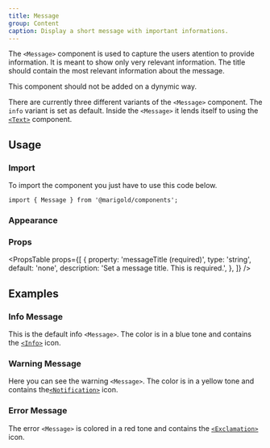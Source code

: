 ```yaml
---
title: Message
group: Content
caption: Display a short message with important informations.
---
```


The `<Message>` component is used to capture the users atention to provide information. It is meant to show only very relevant information. The title should contain the most relevant information about the message.

This component should not be added on a dynymic way.

There are currently three different variants of the `<Message>` component. The `info` variant is set as default. Inside the `<Message>` it lends itself to using the [`<Text>`](/componentss/text/) component.

## Usage

### Import

To import the component you just have to use this code below.

```tsx
import { Message } from '@marigold/components';
```

### Appearance

<AppearanceTable component={title} />

### Props

<PropsTable
  props={[
    {
      property: 'messageTitle (required)',
      type: 'string',
      default: 'none',
      description: 'Set a message title. This is required.',
    },
  ]}
/>

## Examples

### Info Message

This is the default info `<Message>`. The color is in a blue tone and contains the [`<Info>`](/concepts/icons/#info) icon.

<ComponentDemo file="./message-info.demo.tsx" />

### Warning Message

Here you can see the warning `<Message>`. The color is in a yellow tone and contains the[`<Notification>`](/concepts/icons/#info) icon.

<ComponentDemo file="./message-warn.demo.tsx" />

### Error Message

The error `<Message>` is colored in a red tone and contains the [`<Exclamation>`](/concepts/icons/#info) icon.

<ComponentDemo file="./message-error.demo.tsx" />
